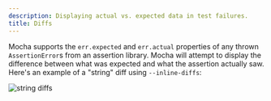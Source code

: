```yaml
---
description: Displaying actual vs. expected data in test failures.
title: Diffs
---
```


Mocha supports the `err.expected` and `err.actual` properties of any thrown `AssertionError`s from an assertion library.
Mocha will attempt to display the difference between what was expected and what the assertion actually saw.
Here's an example of a "string" diff using `--inline-diffs`:

![string diffs](./reporter-string-diffs.png)
